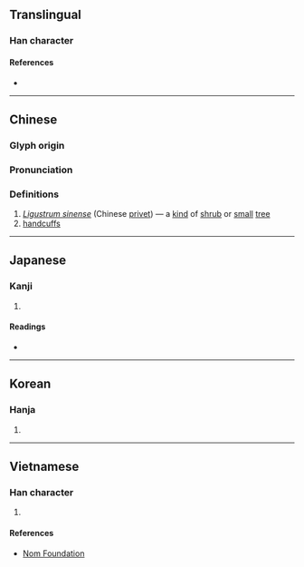 {{character info/new}}
==Translingual==

===Han character===
{{Han char|rn=75|rad=木|as=04|sn=8|four=47915|canj=DNG|ids=⿰木丑}}

====References====
* {{Han ref|kx=0514.070|dkj=14512|dj=0901.110|hdz=21175.070|uh=677B|ud=26491|bh=CCD8|bd=52440}}

----

==Chinese==
{{zh-forms}}

===Glyph origin===
{{Han etym}}

===Pronunciation===
{{zh-pron
|m=chǒu,niǔ
|c=cau2,lau2,nau2
|mc=y
|oc=y
|ma=
|cat=pn,n
}}

===Definitions===
{{zh-hanzi}}

# ''[[w:Ligustrum sinense|Ligustrum sinense]]'' (Chinese [[privet]]) — a [[kind]] of [[shrub]] or [[small]] [[tree]]
# [[handcuffs]]

----

==Japanese==

===Kanji===
{{ja-kanji|grade=|rs=木04}}

# {{defn|lang=ja|sort=木04}}

====Readings====
* {{ja-readings|on=[[ちゅう]] (chū), [[ちゅ]] (chu), [[しゅう]] (shū), [[にゅ]] (nyu)|kun=[[てかせ]] (tekase)}}

----

==Korean==

===Hanja===
{{ko-hanja|hangeul=[[뉴]]>[[유]], [[추]]|eumhun=|rv=nyu>yu, chu|mr=nyu>yu, ch'u|y=nyu>yu, chwu}}

# {{defn|lang=ko|sort=木04}}

----

==Vietnamese==

===Han character===
{{vi-readings|rs=木04|hanviet=nữu}}

# {{defn|lang=vi|sort=木04}}

====References====
* [http://nomfoundation.org/common/nom_details.php?codepoint=677b Nom Foundation]